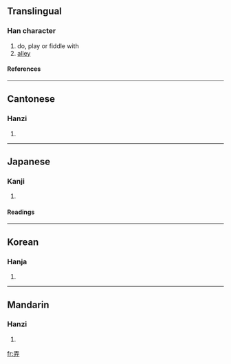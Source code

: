 {{see|弄}}

==Translingual==
===Han character===
{{Han char|rn=55|rad=廾|as=04|sn=7|four=1044<sub>1</sub>|canj=一土廿 (MGT)}}
# do, play or fiddle with
# [[alley]]
====References====
{{Han ref|kx=0353.170|dkj=09596|dj=0669.010|hdz=10515.010|uh=5F04|ud=24324|bh=A7CB|bd=42955}}
----
==Cantonese==
===Hanzi===
{{yue-hanzi|jyut=|y=lung6}}
# {{defn|Cantonese}}
----
==Japanese==
===Kanji===
{{ja-kanji|grade=|rs=廾04}}
# {{defn|Japanese}} 
====Readings====
{{ja-readings|on=[[ろう]] (rō)|kun=[[もてあそぶ]] (moteasobu), [[たわむれる]] (tawamureru)}}
----
==Korean==
===Hanja===
{{ko-hanja|hangeul=롱>농|eumhun=|rv=rong>nong|mr=rong>nong|y=long>nong}}
# {{defn|Korean}}
----
==Mandarin==
===Hanzi===
{{cmn-hanzi|pin=[[nòng]] ([[nong4]])|wg=nung<sup>4</sup>}}
# {{defn|Mandarin}}

[[fr:弄]]